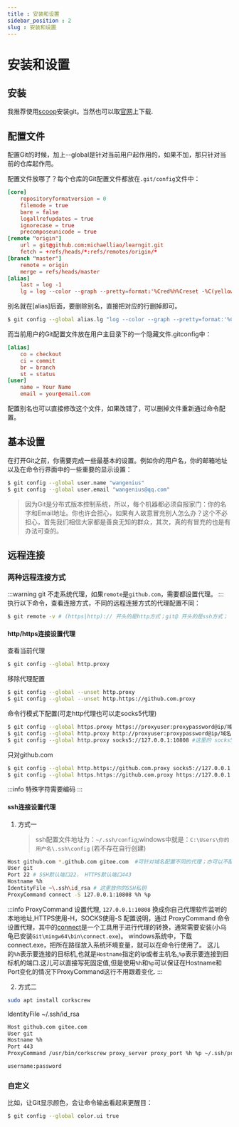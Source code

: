 ```yaml
---
title : 安装和设置
sidebar_position : 2
slug : 安装和设置
---
```

# 安装和设置

## 安装

我推荐使用[scoop](../scoop)安装git。当然也可以取[官网](https://git-scm.com/downloads)上下载.

## 配置文件

配置Git的时候，加上--global是针对当前用户起作用的，如果不加，那只针对当前的仓库起作用。

配置文件放哪了？每个仓库的Git配置文件都放在`.git/config`文件中：

```toml title=".git/config"
[core]
    repositoryformatversion = 0
    filemode = true
    bare = false
    logallrefupdates = true
    ignorecase = true
    precomposeunicode = true
[remote "origin"]
    url = git@github.com:michaelliao/learngit.git
    fetch = +refs/heads/*:refs/remotes/origin/*
[branch "master"]
    remote = origin
    merge = refs/heads/master
[alias]
    last = log -1
    lg = log --color --graph --pretty=format:'%Cred%h%Creset -%C(yellow)%d%Creset %s %Cgreen(%cr) %C(bold blue)<%an>%Creset' --abbrev-commit
```
别名就在[alias]后面，要删除别名，直接把对应的行删掉即可。

```bash title="配置别名"
$ git config --global alias.lg "log --color --graph --pretty=format:'%Cred%h%Creset -%C(yellow)%d%Creset %s %Cgreen(%cr) %C(bold blue)<%an>%Creset' --abbrev-commit"
```


而当前用户的Git配置文件放在用户主目录下的一个隐藏文件.gitconfig中：
```toml title="{user}/.gitconfig"
[alias]
    co = checkout
    ci = commit
    br = branch
    st = status
[user]
    name = Your Name
    email = your@email.com
```
配置别名也可以直接修改这个文件，如果改错了，可以删掉文件重新通过命令配置。

## 基本设置

在打开Git之前，你需要完成一些最基本的设置。例如你的用户名，你的邮箱地址以及在命令行界面中的一些重要的显示设置：

```bash
$ git config --global user.name "wangenius"
$ git config --global user.email "wangenius@qq.com"
```

> 因为Git是分布式版本控制系统，所以，每个机器都必须自报家门：你的名字和Email地址。你也许会担心，如果有人故意冒充别人怎么办？这个不必担心，首先我们相信大家都是善良无知的群众，其次，真的有冒充的也是有办法可查的。

## 远程连接

### 两种远程连接方式

:::warning
git 不走系统代理，如果`remote`是`github.com`，需要都设置代理。
:::
执行以下命令，查看连接方式，不同的远程连接方式的代理配置不同：

```bash title="查看远程连接"
$ git remote -v # (https|http):// 开头的是http方式；git@ 开头的是ssh方式；
```

#### http/https连接设置代理

查看当前代理

```bash
$ git config --global http.proxy
```

移除代理配置

```bash
$ git config --global --unset http.proxy
$ git config --global --unset http.https://github.com.proxy
```

命令行模式下配置(可走http代理也可以走socks5代理)

```bash
$ git config --global https.proxy https://proxyuser:proxypassword@ip/域名:port
$ git config --global http.proxy http://proxyuser:proxypassword@ip/域名:port
$ git config --global http.proxy socks5://127.0.0.1:10808 #这里的 socks5 仅仅是代理使用的协议，它依然是针对 http 设置的，所以仅对 http 协议的仓库有效。
```

只对github.com

```bash
$ git config --global http.https://github.com.proxy socks5://127.0.0.1:10808
$ git config --global https.https://github.com.proxy https://127.0.0.1:10808
```

:::info
特殊字符需要编码
:::

#### ssh连接设置代理

1. 方式一
   > ssh配置文件地址为：`~/.ssh/config`;windows中就是：`C:\Users\你的用户名\.ssh\config` (若不存在自行创建)

```bash
Host github.com *.github.com gitee.com	#可针对域名配置不同的代理；亦可以不配置
User git
Port 22 # SSH默认端口22， HTTPS默认端口443
Hostname %h
IdentityFile ~\.ssh\id_rsa # 这里放你的SSH私钥
ProxyCommand connect -S 127.0.0.1:10808 %h %p
```

:::info ProxyCommand
设置代理, `127.0.0.1:10808` 换成你自己代理软件监听的本地地址,HTTPS使用-H，SOCKS使用-S
配置说明，通过 ProxyCommand 命令设置代理，其中的[connect](https://bitbucket.org/gotoh/connect)是一个工具用于进行代理的转换，通常需要安装(小乌龟已安装`Git\mingw64\bin\connect.exe`)。
windows系统中，下载connect.exe，把所在路径放入系统环境变量，就可以在命令行使用了。
这儿的`%h`表示要连接的目标机,也就是`Hostname`指定的ip或者主机名,`%p`表示要连接到目标机的端口.这儿可以直接写死固定值,但是使用`%h`和`%p`可以保证在Hostname和Port变化的情况下ProxyCommand这行不用跟着变化.
:::

2. 方式二

```bash title="安装corkscrew"
sudo apt install corkscrew
```

IdentityFile ~/.ssh/id_rsa

```bash title="修改 ~/.ssh/config"
Host github.com gitee.com
User git
Hostname %h
Port 443
ProxyCommand /usr/bin/corkscrew proxy_server proxy_port %h %p ~/.ssh/proxyauth #proxy_server 为代理服务器地址，proxy_port 为代理服务器端口。
```

```bash title="修改 ~/.ssh/proxyauth，写上代理用户名密码"
username:password
```

### 自定义

比如，让Git显示颜色，会让命令输出看起来更醒目：
```bash
$ git config --global color.ui true
```
